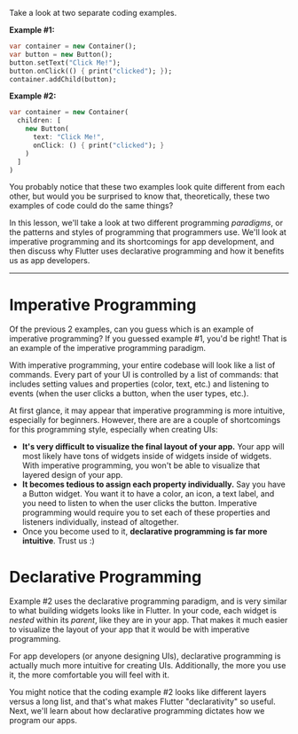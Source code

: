 Take a look at two separate coding examples.

**Example #1:**

```dart
var container = new Container();
var button = new Button();
button.setText("Click Me!");
button.onClick(() { print("clicked"); });
container.addChild(button);
```

**Example #2:**

```dart
var container = new Container(
  children: [
    new Button(
      text: "Click Me!",
      onClick: () { print("clicked"); }
    )
  ]
)
```

You probably notice that these two examples look quite different from each other, but would you be surprised to know that, theoretically, these two examples of code could do the same things?

In this lesson, we'll take a look at two different programming *paradigms*, or the patterns and styles of programming that programmers use. We'll look at imperative programming and its shortcomings for app development, and then discuss why Flutter uses declarative programming and how it benefits us as app developers.

---

# Imperative Programming

Of the previous 2 examples, can you guess which is an example of imperative programming? If you guessed example #1, you'd be right! That is an example of the imperative programming paradigm.

With imperative programming, your entire codebase will look like a list of commands. Every part of your UI is controlled by a list of commands: that includes setting values and properties (color, text, etc.) and listening to events (when the user clicks a button, when the user types, etc.).

At first glance, it may appear that imperative programming is more intuitive, especially for beginners. However, there are are a couple of shortcomings for this programming style, especially when creating UIs:

- **It's very difficult to visualize the final layout of your app.** Your app will most likely have tons of widgets inside of widgets inside of widgets. With imperative programming, you won't be able to visualize that layered design of your app.
- **It becomes tedious to assign each property individually.** Say you have a Button widget. You want it to have a color, an icon, a text label, and you need to listen to when the user clicks the button. Imperative programming would require you to set each of these properties and listeners individually, instead of altogether.
- Once you become used to it, **declarative programming is far more intuitive**. Trust us :)

# Declarative Programming

Example #2 uses the declarative programming paradigm, and is very similar to what building widgets looks like in Flutter. In your code, each widget is *nested* within its *parent*, like they are in your app. That makes it much easier to visualize the layout of your app that it would be with imperative programming.

For app developers (or anyone designing UIs), declarative programming is actually much more intuitive for creating UIs. Additionally, the more you use it, the more comfortable you will feel with it.

You might notice that the coding example #2 looks like different layers versus a long list, and that's what makes Flutter "declarativity" so useful. Next, we'll learn about how declarative programming dictates how we program our apps.